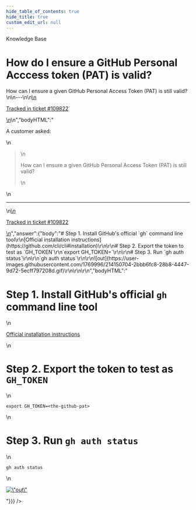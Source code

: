 ```yaml
---
hide_table_of_contents: true
hide_title: true
custom_edit_url: null
---
```



<head>
  <link rel="canonical" href="https://github.com/gruntwork-io/knowledge-base/discussions/642" />
</head>

<CenterLayout>
<span className="searchCategory">Knowledge Base</span>
<h1>How do I ensure a GitHub Personal Acccess token (PAT) is valid?</h1>
<GitHub discussion={{"id":"D_kwDOF8slf84ASQYz","number":642,"author":{"login":"zackproser"},"title":"How do I ensure a GitHub Personal Acccess token (PAT) is valid?","body":"\nA customer asked: \r\n> How can I ensure a given GitHub Personal Access Token (PAT) is still valid?\n\n---\n\n<ins datetime=\"2023-01-23T20:34:21Z\">\n  <p><a href=\"https://support.gruntwork.io/hc/requests/109822\">Tracked in ticket #109822</a></p>\n</ins>\n","bodyHTML":"<p dir=\"auto\">A customer asked:</p>\n<blockquote>\n<p dir=\"auto\">How can I ensure a given GitHub Personal Access Token (PAT) is still valid?</p>\n</blockquote>\n<hr>\n<ins datetime=\"2023-01-23T20:34:21Z\">\n  <p dir=\"auto\"><a href=\"https://support.gruntwork.io/hc/requests/109822\" rel=\"nofollow\">Tracked in ticket #109822</a></p>\n</ins>","answer":{"body":"# Step 1. Install GitHub's official `gh` command line tool\r\n[Official installation instructions](https://github.com/cli/cli#installation)\r\n\r\n# Step 2. Export the token to test as `GH_TOKEN`\r\n`export GH_TOKEN=<the-github-pat>`\r\n\r\n# Step 3. Run `gh auth status`\r\n\r\n`gh auth status`\r\n\r\n![out](https://user-images.githubusercontent.com/1769996/214150704-2bbb6fc8-28b8-4447-9d72-5ecff797208d.gif)\r\n\r\n\r\n","bodyHTML":"<h1 dir=\"auto\">Step 1. Install GitHub's official <code class=\"notranslate\">gh</code> command line tool</h1>\n<p dir=\"auto\"><a href=\"https://github.com/cli/cli#installation\">Official installation instructions</a></p>\n<h1 dir=\"auto\">Step 2. Export the token to test as <code class=\"notranslate\">GH_TOKEN</code></h1>\n<p dir=\"auto\"><code class=\"notranslate\">export GH_TOKEN=&lt;the-github-pat&gt;</code></p>\n<h1 dir=\"auto\">Step 3. Run <code class=\"notranslate\">gh auth status</code></h1>\n<p dir=\"auto\"><code class=\"notranslate\">gh auth status</code></p>\n<p dir=\"auto\"><a target=\"_blank\" rel=\"noopener noreferrer nofollow\" href=\"https://user-images.githubusercontent.com/1769996/214150704-2bbb6fc8-28b8-4447-9d72-5ecff797208d.gif\"><img src=\"https://user-images.githubusercontent.com/1769996/214150704-2bbb6fc8-28b8-4447-9d72-5ecff797208d.gif\" alt=\"out\" data-animated-image=\"\" style=\"max-width: 100%;\"></a></p>"}}} />

</CenterLayout>
  

<!-- ##DOCS-SOURCER-START
{
  "sourcePlugin": "github-discussions",
  "hash": "ce3967705f4e54129cb835917698951e"
}
##DOCS-SOURCER-END -->
